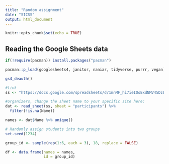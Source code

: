```yaml
---
title: "Random assignment"
date: "SICSS"
output: html_document
---
```


```r
knitr::opts_chunk$set(echo = TRUE)
```

## Reading the Google Sheets data


```r
if(!require(pacman)) install.packages("pacman")

pacman::p_load(googlesheets4, janitor, naniar, tidyverse, purrr, vegan)

gs4_deauth()

#link
ss <- "https://docs.google.com/spreadsheets/d/1mnMF_hi7ieIOoExdNMV45DzLswGVLBX9g2rK7qkFBPY/edit?usp=sharing"

#organizers, change the sheet name to your specific site here:
dat <- read_sheet(ss, sheet = "participants") %>%
  filter(!is.na(Name)) 

names <- dat$Name %>% unique()

# Randomly assign students into two groups
set.seed(1234)

group_id <- sample(rep(1:6, each = 3), 18, replace = FALSE)

df <- data.frame(names = names, 
                 id = group_id)
```